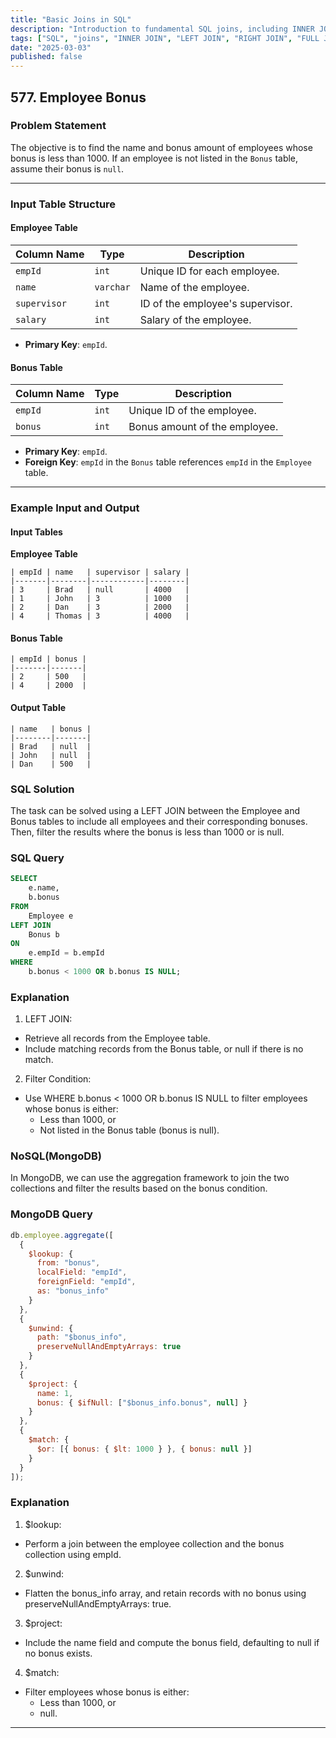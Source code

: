 ```yaml
---
title: "Basic Joins in SQL"
description: "Introduction to fundamental SQL joins, including INNER JOIN, LEFT JOIN, RIGHT JOIN, and FULL JOIN, with examples and use cases."
tags: ["SQL", "joins", "INNER JOIN", "LEFT JOIN", "RIGHT JOIN", "FULL JOIN", "database"]
date: "2025-03-03"
published: false
---
```






## 577. Employee Bonus

### Problem Statement

The objective is to find the name and bonus amount of employees whose bonus is less than 1000. If an employee is not listed in the `Bonus` table, assume their bonus is `null`.

---

### Input Table Structure

#### Employee Table

| Column Name  | Type    | Description                                |
|--------------|---------|--------------------------------------------|
| `empId`      | `int`   | Unique ID for each employee.              |
| `name`       | `varchar` | Name of the employee.                  |
| `supervisor` | `int`   | ID of the employee's supervisor.           |
| `salary`     | `int`   | Salary of the employee.                   |

- **Primary Key**: `empId`.

#### Bonus Table

| Column Name | Type   | Description                     |
|-------------|--------|---------------------------------|
| `empId`     | `int`  | Unique ID of the employee.     |
| `bonus`     | `int`  | Bonus amount of the employee.  |

- **Primary Key**: `empId`.
- **Foreign Key**: `empId` in the `Bonus` table references `empId` in the `Employee` table.

---

### Example Input and Output

#### Input Tables

**Employee Table**

```table
| empId | name   | supervisor | salary |
|-------|--------|------------|--------|
| 3     | Brad   | null       | 4000   |
| 1     | John   | 3          | 1000   |
| 2     | Dan    | 3          | 2000   |
| 4     | Thomas | 3          | 4000   |
```

#### Bonus Table

```table
| empId | bonus |
|-------|-------|
| 2     | 500   |
| 4     | 2000  |
```

#### Output Table

```table
| name   | bonus |
|--------|-------|
| Brad   | null  |
| John   | null  |
| Dan    | 500   |
```

### SQL Solution
The task can be solved using a LEFT JOIN between the Employee and Bonus tables to include all employees and their corresponding bonuses. Then, filter the results where the bonus is less than 1000 or is null.


### SQL Query

```sql
SELECT
    e.name,
    b.bonus
FROM
    Employee e
LEFT JOIN
    Bonus b
ON
    e.empId = b.empId
WHERE
    b.bonus < 1000 OR b.bonus IS NULL;
```

### Explanation
1. LEFT JOIN:

  - Retrieve all records from the Employee table.
  - Include matching records from the Bonus table, or null if there is no match.

2. Filter Condition:

  - Use WHERE b.bonus < 1000 OR b.bonus IS NULL to filter employees whose bonus is either:
    - Less than 1000, or
    - Not listed in the Bonus table (bonus is null).

### NoSQL(MongoDB)

In MongoDB, we can use the aggregation framework to join the two collections and filter the results based on the bonus condition.

### MongoDB Query

```javascript
db.employee.aggregate([
  {
    $lookup: {
      from: "bonus",
      localField: "empId",
      foreignField: "empId",
      as: "bonus_info"
    }
  },
  {
    $unwind: {
      path: "$bonus_info",
      preserveNullAndEmptyArrays: true
    }
  },
  {
    $project: {
      name: 1,
      bonus: { $ifNull: ["$bonus_info.bonus", null] }
    }
  },
  {
    $match: {
      $or: [{ bonus: { $lt: 1000 } }, { bonus: null }]
    }
  }
]);
```


### Explanation
1. $lookup:

  - Perform a join between the employee collection and the bonus collection using empId.
2. $unwind:

- Flatten the bonus_info array, and retain records with no bonus using preserveNullAndEmptyArrays: true.

3. $project:

- Include the name field and compute the bonus field, defaulting to null if no bonus exists.

4. $match:

- Filter employees whose bonus is either:
  - Less than 1000, or
  - null.

-----------
